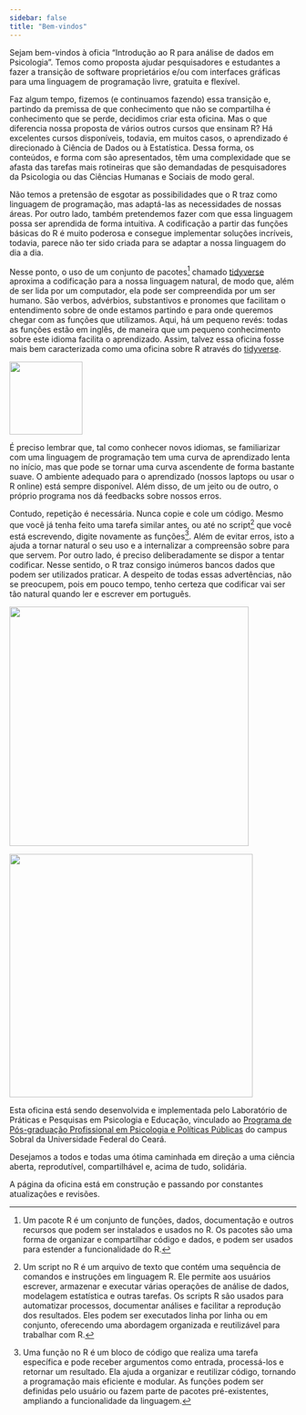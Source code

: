 ```yaml
---
sidebar: false
title: "Bem-vindos"
---
```


Sejam bem-vindos à oficia "Introdução ao R para análise de dados em Psicologia". Temos como proposta ajudar pesquisadores e estudantes a fazer a transição de software proprietários e/ou com interfaces gráficas para uma linguagem de programação livre, gratuita e flexível.

Faz algum tempo, fizemos (e continuamos fazendo) essa transição e, partindo da premissa de que conhecimento que não se compartilha é conhecimento que se perde, decidimos criar esta oficina. Mas o que diferencia nossa proposta de vários outros cursos que ensinam R? Há excelentes cursos disponíveis, todavia, em muitos casos, o aprendizado é direcionado à Ciência de Dados ou à Estatística. Dessa forma, os conteúdos, e forma com são apresentados, têm uma complexidade que se afasta das tarefas mais rotineiras que são demandadas de pesquisadores da Psicologia ou das Ciências Humanas e Sociais de modo geral.

Não temos a pretensão de esgotar as possibilidades que o R traz como linguagem de programação, mas adaptá-las as necessidades de nossas áreas. Por outro lado, também pretendemos fazer com que essa linguagem possa ser aprendida de forma intuitiva. A codificação a partir das funções básicas do R é muito poderosa e consegue implementar soluções incríveis, todavia, parece não ter sido criada para se adaptar a nossa linguagem do dia a dia.

Nesse ponto, o uso de um conjunto de pacotes[^1] chamado [tidyverse](https://www.tidyverse.org/){target="_blank"} aproxima a codificação para a nossa linguagem natural, de modo que, além de ser lida por um computador, ela pode ser compreendida por um ser humano. São verbos, advérbios, substantivos e pronomes que facilitam o entendimento sobre de onde estamos partindo e para onde queremos chegar com as funções que utilizamos. Aqui, há um pequeno revés: todas as funções estão em inglês, de maneira que um pequeno conhecimento sobre este idioma facilita o aprendizado. Assim, talvez essa oficina fosse mais bem caracterizada como uma oficina sobre R através do [tidyverse](https://www.tidyverse.org/){target="_blank"}.

::: column-margin
[![](./images/tidyverse.png){width="128"}](https://www.tidyverse.org/)
:::

[^1]: Um pacote R é um conjunto de funções, dados, documentação e outros recursos que podem ser instalados e usados no R. Os pacotes são uma forma de organizar e compartilhar código e dados, e podem ser usados para estender a funcionalidade do R.

É preciso lembrar que, tal como conhecer novos idiomas, se familiarizar com uma linguagem de programação tem uma curva de aprendizado lenta no início, mas que pode se tornar uma curva ascendente de forma bastante suave. O ambiente adequado para o aprendizado (nossos laptops ou usar o R online) está sempre disponível. Além disso, de um jeito ou de outro, o próprio programa nos dá feedbacks sobre nossos erros.

Contudo, repetição é necessária. Nunca copie e cole um código. Mesmo que você já tenha feito uma tarefa similar antes, ou até no script[^2] que você está escrevendo, digite novamente as funções[^3]. Além de evitar erros, isto a ajuda a tornar natural o seu uso e a internalizar a compreensão sobre para que servem. Por outro lado, é preciso deliberadamente se dispor a tentar codificar. Nesse sentido, o R traz consigo inúmeros bancos dados que podem ser utilizados praticar. A despeito de todas essas advertências, não se preocupem, pois em pouco tempo, tenho certeza que codificar vai ser tão natural quando ler e escrever em português.

[^2]: Um script no R é um arquivo de texto que contém uma sequência de comandos e instruções em linguagem R. Ele permite aos usuários escrever, armazenar e executar várias operações de análise de dados, modelagem estatística e outras tarefas. Os scripts R são usados para automatizar processos, documentar análises e facilitar a reprodução dos resultados. Eles podem ser executados linha por linha ou em conjunto, oferecendo uma abordagem organizada e reutilizável para trabalhar com R.

[^3]: Uma função no R é um bloco de código que realiza uma tarefa específica e pode receber argumentos como entrada, processá-los e retornar um resultado. Ela ajuda a organizar e reutilizar código, tornando a programação mais eficiente e modular. As funções podem ser definidas pelo usuário ou fazem parte de pacotes pré-existentes, ampliando a funcionalidade da linguagem.

::: column-margin
[![](images/logo_pos.png){width="420"}](https://psipolpublicas.ufc.br/pt/)
:::

::: column-margin
![](images/lappsie.png){width="427"}
:::

Esta oficina está sendo desenvolvida e implementada pelo Laboratório de Práticas e Pesquisas em Psicologia e Educação, vinculado ao [Programa de Pós-graduação Profissional em Psicologia e Políticas Públicas](https://psipolpublicas.ufc.br/pt/){target="_blank"} do campus Sobral da Universidade Federal do Ceará.

Desejamos a todos e todas uma ótima caminhada em direção a uma ciência aberta, reprodutível, compartilhável e, acima de tudo, solidária.

::: callout-warning
A página da oficina está em construção e passando por constantes atualizações e revisões.
:::
